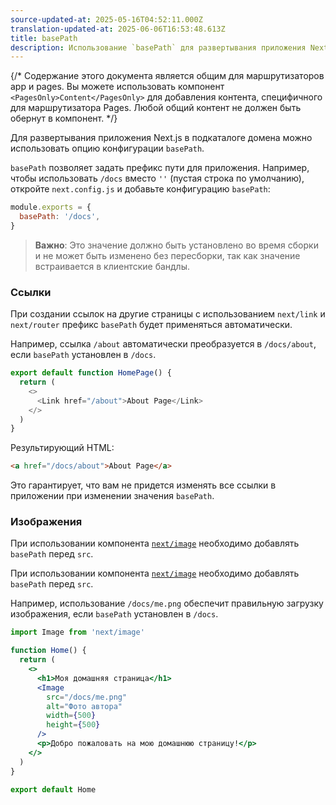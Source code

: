 ```yaml
---
source-updated-at: 2025-05-16T04:52:11.000Z
translation-updated-at: 2025-06-06T16:53:48.613Z
title: basePath
description: Использование `basePath` для развертывания приложения Next.js в подкаталоге домена.
---
```


{/* Содержание этого документа является общим для маршрутизаторов app и pages. Вы можете использовать компонент `<PagesOnly>Content</PagesOnly>` для добавления контента, специфичного для маршрутизатора Pages. Любой общий контент не должен быть обернут в компонент. */}

Для развертывания приложения Next.js в подкаталоге домена можно использовать опцию конфигурации `basePath`.

`basePath` позволяет задать префикс пути для приложения. Например, чтобы использовать `/docs` вместо `''` (пустая строка по умолчанию), откройте `next.config.js` и добавьте конфигурацию `basePath`:

```js filename="next.config.js"
module.exports = {
  basePath: '/docs',
}
```

> **Важно**: Это значение должно быть установлено во время сборки и не может быть изменено без пересборки, так как значение встраивается в клиентские бандлы.

### Ссылки

При создании ссылок на другие страницы с использованием `next/link` и `next/router` префикс `basePath` будет применяться автоматически.

Например, ссылка `/about` автоматически преобразуется в `/docs/about`, если `basePath` установлен в `/docs`.

```js
export default function HomePage() {
  return (
    <>
      <Link href="/about">About Page</Link>
    </>
  )
}
```

Результирующий HTML:

```html
<a href="/docs/about">About Page</a>
```

Это гарантирует, что вам не придется изменять все ссылки в приложении при изменении значения `basePath`.

### Изображения

<AppOnly>

При использовании компонента [`next/image`](/docs/app/api-reference/components/image) необходимо добавлять `basePath` перед `src`.

</AppOnly>

<PagesOnly>

При использовании компонента [`next/image`](/docs/pages/api-reference/components/image) необходимо добавлять `basePath` перед `src`.

</PagesOnly>

Например, использование `/docs/me.png` обеспечит правильную загрузку изображения, если `basePath` установлен в `/docs`.

```jsx
import Image from 'next/image'

function Home() {
  return (
    <>
      <h1>Моя домашняя страница</h1>
      <Image
        src="/docs/me.png"
        alt="Фото автора"
        width={500}
        height={500}
      />
      <p>Добро пожаловать на мою домашнюю страницу!</p>
    </>
  )
}

export default Home
```